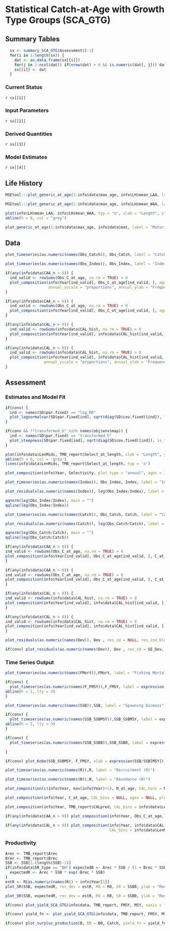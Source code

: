 


# Statistical Catch-at-Age with Growth Type Groups (SCA_GTG){.tabset}

## Summary Tables {.tabset}

```r
  sx <- summary_SCA_GTG(Assessment)[-1]
  for(i in 1:length(sx)) {
    dat <- as.data.frame(sx[[i]])
    for(j in 1:ncol(dat)) if(nrow(dat) > 0 && is.numeric(dat[, j])) dat[, j] <- ifelse(dat[, j] > 1e3, round(dat[, j], 0), signif(dat[, j], 3))
    sx[[i]] <- dat
  }
```


### Current Status
`r sx[[1]]`

### Input Parameters
`r sx[[2]]`

### Derived Quantities
`r sx[[3]]`

### Model Estimates
`r sx[[4]]`

## Life History

```r
MSEtool:::plot_generic_at_age(1:info$data$max_age, info$LH$mean_LAA, label = "Mean Length-at-age")
```

```r
MSEtool:::plot_generic_at_age(1:info$data$max_age, info$LH$mean_WAA, label = "Mean Weight-at-age")
```

```r
plot(info$LH$mean_LAA, info$LH$mean_WAA, typ = "o", xlab = "Length", ylab = "Weight")
abline(h = 0, col = "grey")
```

```r
plot_generic_at_age(1:info$data$max_age, info$data$mat, label = "Maturity")
 ```

## Data

```r
plot_timeseries(as.numeric(names(Obs_Catch)), Obs_Catch, label = "Catch")
```

```r
plot_timeseries(as.numeric(names(Obs_Index)), Obs_Index, label = "Index")
```

```r
if(any(info$data$CAA_n > 0)) {
  ind_valid <- rowSums(Obs_C_at_age, na.rm = TRUE) > 0
  plot_composition(info$Year[ind_valid], Obs_C_at_age[ind_valid, ], ages = NULL, plot_type = "bubble_data",
                   annual_yscale = "proportions", annual_ylab = "Frequency")
}
```

```r
if(any(info$data$CAA_n > 0)) {
  ind_valid <- rowSums(Obs_C_at_age, na.rm = TRUE) > 0
  plot_composition(info$Year[ind_valid], Obs_C_at_age[ind_valid, ], ages = NULL, plot_type = "annual", annual_yscale = "proportions", annual_ylab = "Frequency")
}
```

```r
if(any(info$data$CAL_n > 0)) {
  ind_valid <- rowSums(info$data$CAL_hist, na.rm = TRUE) > 0
  plot_composition(info$Year[ind_valid], info$data$CAL_hist[ind_valid, ], CAL_bins = info$data$LenMids, plot_type = "bubble_data", annual_yscale = "proportions", annual_ylab = "Frequency")
}
```

```r
if(any(info$data$CAL_n > 0)) {
  ind_valid <- rowSums(info$data$CAL_hist, na.rm = TRUE) > 0
  plot_composition(info$Year[ind_valid], info$data$CAL_hist[ind_valid, ], CAL_bins = info$data$LenMids, plot_type = "annual",
                 annual_yscale = "proportions", annual_ylab = "Frequency")
}
```


## Assessment {.tabset}
### Estimates and Model Fit

```r
if(conv) {
  ind <- names(SD$par.fixed) == "log_R0"
  plot_lognormalvar(SD$par.fixed[ind], sqrt(diag(SD$cov.fixed)[ind]), label = expression(Unfished~~recruitment~~(R[0])), logtransform = TRUE)
}
```

```r
if(conv && !"transformed_h" %in% names(obj$env$map)) {
  ind <- names(SD$par.fixed) == "transformed_h"
  plot_steepness(SD$par.fixed[ind], sqrt(diag(SD$cov.fixed)[ind]), is_transform = TRUE, SR = info$data$SR_type)
}
```

```r
plot(info$data$LenMids, TMB_report$Select_at_length, xlab = "Length", ylab = "Selectivity", typ = 'n', ylim = c(0, 1.1))
abline(h = 0, col = 'grey')
lines(info$data$LenMids, TMB_report$Select_at_length, typ = 'o')
```

```r
plot_composition(info$Year, Selectivity, plot_type = "annual", ages = 1:info$data$max_age, annual_yscale = "raw", annual_ylab = "Selectivity")
```

```r
plot_timeseries(as.numeric(names(Index)), Obs_Index, Index, label = "Index")
```

```r
plot_residuals(as.numeric(names(Index)), log(Obs_Index/Index), label = "log( Index ) Residual")
```

```r
qqnorm(log(Obs_Index/Index), main = "")
qqline(log(Obs_Index/Index))
```

```r
plot_timeseries(as.numeric(names(Catch)), Obs_Catch, Catch, label = "Catch")
```

```r
plot_residuals(as.numeric(names(Catch)), log(Obs_Catch/Catch), label = "log( Catch ) Residual")
```

```r
qqnorm(log(Obs_Catch/Catch), main = "")
qqline(log(Obs_Catch/Catch))
```

```r
if(any(info$data$CAA_n > 0)) {
ind_valid <- rowSums(Obs_C_at_age, na.rm = TRUE) > 0
plot_composition(info$Year[ind_valid], Obs_C_at_age[ind_valid, ], C_at_age[ind_valid, ], plot_type = "bubble_data")
}
```

```r
if(any(info$data$CAA_n > 0)) {
ind_valid <- rowSums(Obs_C_at_age, na.rm = TRUE) > 0
plot_composition(info$Year[ind_valid], Obs_C_at_age[ind_valid, ], C_at_age[ind_valid, ], plot_type = "annual", ages = NULL, N = info$data$CAA_n[ind_valid])
}
```

```r
if(any(info$data$CAL_n > 0)) {
ind_valid <- rowSums(info$data$CAL_hist, na.rm = TRUE) > 0
plot_composition(info$Year[ind_valid], info$data$CAL_hist[ind_valid, ], TMB_report$CALpred[ind_valid, ], plot_type = "bubble_data")
}
```

```r
if(any(info$data$CAL_n > 0)) {
ind_valid <- rowSums(info$data$CAL_hist, na.rm = TRUE) > 0
plot_composition(info$Year[ind_valid], info$data$CAL_hist[ind_valid, ], TMB_report$CALpred[ind_valid, ], plot_type = "annual", ages = NULL, N = info$data$CAA_n[ind_valid])
}
```

```r
plot_residuals(as.numeric(names(Dev)), Dev , res_sd = NULL, res_ind_blue = as.numeric(names(Dev)) < info$Year[1], label = "log-Recruitment deviations")
```

```r
if(conv) plot_residuals(as.numeric(names(Dev)), Dev , res_sd = SE_Dev, res_ind_blue = as.numeric(names(Dev)) < info$Year[1], label = "log-Recruitment deviations")
```

### Time Series Output

```r
plot_timeseries(as.numeric(names(FMort)),FMort, label = "Fishing Mortality (F)")
```

```r
if(conv) {
  plot_timeseries(as.numeric(names(F_FMSY)),F_FMSY, label = expression(F/F[MSY]))
abline(h = 1, lty = 3)
}
```

```r
plot_timeseries(as.numeric(names(SSB)),SSB, label = "Spawning biomass")
```

```r
if(conv) {
  plot_timeseries(as.numeric(names(SSB_SSBMSY)),SSB_SSBMSY, label = expression(SSB/SSB[MSY]))
abline(h = 1, lty = 3)
}
```

```r
if(conv) {
  plot_timeseries(as.numeric(names(SSB_SSB0)),SSB_SSB0, label = expression(SSB/SSB[0]))

}
```

```r
if(conv) plot_Kobe(SSB_SSBMSY, F_FMSY, xlab = expression(SSB/SSB[MSY]), ylab = expression(F/F[MSY]))
```

```r
plot_timeseries(as.numeric(names(R)),R, label = "Recruitment (R)")


```

```r
plot_timeseries(as.numeric(names(N)),N, label = "Abundance (N)")


```

```r
plot_composition(c(info$Year, max(info$Year)+1), N_at_age, CAL_bins = NULL, ages = NULL, plot_type = "bubble_data")
```

```r
plot_composition(info$Year, C_at_age, CAL_bins = NULL, ages = NULL, plot_type = "bubble_data")
```

```r
plot_composition(info$Year, TMB_report$CALpred, CAL_bins = info$data$LenMids, plot_type = "bubble_data")
```

```r
if(any(info$data$CAA_n > 0)) plot_composition(info$Year, Obs_C_at_age, C_at_age, plot_type = "mean")
```

```r
if(any(info$data$CAL_n > 0)) plot_composition(info$Year, info$data$CAL_hist, TMB_report$CALpred,
                                              CAL_bins = info$data$LenMids, plot_type = "mean")
```

### Productivity
```r
Arec <- TMB_report$Arec
Brec <- TMB_report$Brec
SSB <- SSB[1:(length(SSB)-1)]
if(info$data$SR_type == "BH") expectedR <- Arec * SSB / (1 + Brec * SSB) else {
  expectedR <- Arec * SSB * exp(-Brec * SSB)
}
estR <- R[as.numeric(names(R)) > info$Year[1]]
plot_SR(SSB, expectedR, rec_dev = estR, R0 = R0, S0 = SSB0, ylab = "Recruitment", trajectory = FALSE)
```

```r
plot_SR(SSB, expectedR, rec_dev = estR, R0 = R0, S0 = SSB0, ylab = "Recruitment", trajectory = TRUE)
```

```r
if(conv) plot_yield_SCA_GTG(info$data, TMB_report, FMSY, MSY, xaxis = "F")
```

```r
if(conv) yield_fn <- plot_yield_SCA_GTG(info$data, TMB_report, FMSY, MSY, xaxis = "Depletion")
```

```r
if(conv) plot_surplus_production(B, B0 = B0, Catch, yield_fn = yield_fn)
```



